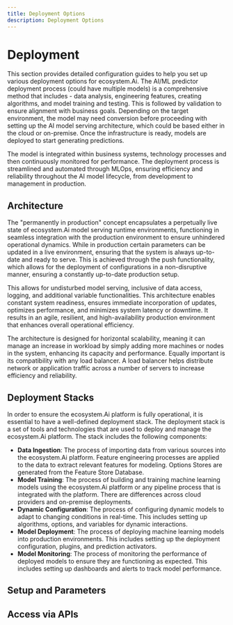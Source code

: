 ```yaml
---
title: Deployment Options
description: Deployment Options
---
```


# Deployment

This section provides detailed configuration guides to help you set up various deployment options for ecosystem.Ai. The AI/ML predictor deployment process (could have multiple models) is a comprehensive method that includes - data analysis, engineering features, creating algorithms, and model training and testing. This is followed by validation to ensure alignment with business goals. Depending on the target environment, the model may need conversion before proceeding with setting up the AI model serving architecture, which could be based either in the cloud or on-premise. Once the infrastructure is ready, models are deployed to start generating predictions.

The model is integrated within business systems, technology processes and then continuously monitored for performance. The deployment process is streamlined and automated through MLOps, ensuring efficiency and reliability throughout the AI model lifecycle, from development to management in production.

## Architecture

The "permanently in production" concept encapsulates a perpetually live state of ecosystem.Ai model serving runtime environments, functioning in seamless integration with the production environment to ensure unhindered operational dynamics. While in production certain parameters can be updated in a live environment, ensuring that the system is always up-to-date and ready to serve. This is achieved through the push functionality, which allows for the deployment of configurations in a non-disruptive manner, ensuring a constantly up-to-date production setup.

This allows for undisturbed model serving, inclusive of data access, logging, and additional variable functionalities. This architecture enables constant system readiness, ensures immediate incorporation of updates, optimizes performance, and minimizes system latency or downtime. It results in an agile, resilient, and high-availability production environment that enhances overall operational efficiency.

The architecture is designed for horizontal scalability, meaning it can manage an increase in workload by simply adding more machines or nodes in the system, enhancing its capacity and performance. Equally important is its compatibility with any load balancer. A load balancer helps distribute network or application traffic across a number of servers to increase efficiency and reliability.

## Deployment Stacks

In order to ensure the ecosystem.Ai platform is fully operational, it is essential to have a well-defined deployment stack. The deployment stack is a set of tools and technologies that are used to deploy and manage the ecosystem.Ai platform. The stack includes the following components:
- **Data Ingestion**: The process of importing data from various sources into the ecosystem.Ai platform. Feature engineering processes are applied to the data to extract relevant features for modeling. Options Stores are generated from the Feature Store Database.
- **Model Training**: The process of building and training machine learning models using the ecosystem.Ai platform or any pipeline process that is integrated with the platform. There are differences across cloud providers and on-premise deployments.
- **Dynamic Configuration**: The process of configuring dynamic models to adapt to changing conditions in real-time. This includes setting up algorithms, options, and variables for dynamic interactions.
- **Model Deployment**: The process of deploying machine learning models into production environments. This includes setting up the deployment configuration, plugins, and prediction activators.
- **Model Monitoring**: The process of monitoring the performance of deployed models to ensure they are functioning as expected. This includes setting up dashboards and alerts to track model performance.

## Setup and Parameters

## Access via APIs
